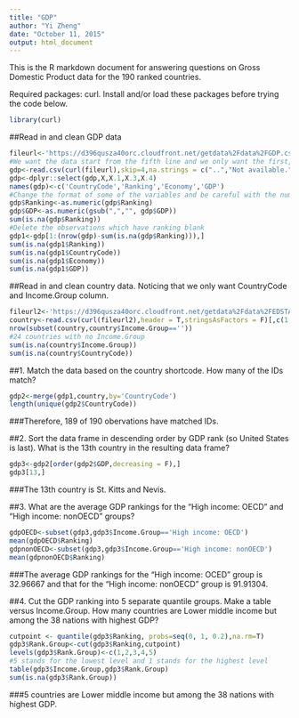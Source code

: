 ```yaml
---
title: "GDP"
author: "Yi Zheng"
date: "October 11, 2015"
output: html_document
---
```


This is the R markdown document for answering questions on Gross Domestic Product data for the 190 ranked countries. 

Required packages: curl. Install and/or load these packages before trying the code below.
```r
library(curl)
```

##Read in and clean GDP data
```r
fileurl<-'https://d396qusza40orc.cloudfront.net/getdata%2Fdata%2FGDP.csv'
#We want the data start from the fifth line and we only want the first, third, fourth and fifth columns.
gdp<-read.csv(curl(fileurl),skip=4,na.strings = c("..","Not available.","..Not available"),stringsAsFactors = F)
gdp<-dplyr::select(gdp,X,X.1,X.3,X.4)
names(gdp)<-c('CountryCode','Ranking','Economy','GDP')
#Change the format of some of the variables and be careful with the number containing period
gdp$Ranking<-as.numeric(gdp$Ranking)
gdp$GDP<-as.numeric(gsub(",","", gdp$GDP))
sum(is.na(gdp$Ranking))
#Delete the observations which have ranking blank
gdp1<-gdp[1:(nrow(gdp)-sum(is.na(gdp$Ranking))),]
sum(is.na(gdp1$Ranking))
sum(is.na(gdp1$CountryCode))
sum(is.na(gdp1$Economy))
sum(is.na(gdp1$GDP))
```

##Read in and clean country data. Noticing that we only want CountryCode and Income.Group column. 
```r
fileurl2<-'https://d396qusza40orc.cloudfront.net/getdata%2Fdata%2FEDSTATS_Country.csv'
country<-read.csv(curl(fileurl2),header = T,stringsAsFactors = F)[,c(1,3)]
nrow(subset(country,country$Income.Group==''))
#24 countries with no Income.Group
sum(is.na(country$Income.Group))
sum(is.na(country$CountryCode))
```

##1. Match the data based on the country shortcode. How many of the IDs match? 
```r
gdp2<-merge(gdp1,country,by='CountryCode')
length(unique(gdp2$CountryCode))
```
###Therefore, 189 of 190 obervations have matched IDs.

##2. Sort the data frame in descending order by GDP rank (so United States is last). What is the 13th country in the resulting data frame?
```r
gdp3<-gdp2[order(gdp2$GDP,decreasing = F),]
gdp3[13,]
```
###The 13th country is St. Kitts and Nevis.

##3. What are the average GDP rankings for the "High income: OECD" and "High income: nonOECD" groups? 
```r
gdpOECD<-subset(gdp3,gdp3$Income.Group=='High income: OECD')
mean(gdpOECD$Ranking)
gdpnonOECD<-subset(gdp3,gdp3$Income.Group=='High income: nonOECD')
mean(gdpnonOECD$Ranking)
```
###The average GDP rankings for the "High income: OCED" group is 32.96667 and that for the "High income: nonOECD" group is 91.91304.


##4. Cut the GDP ranking into 5 separate quantile groups. Make a table versus Income.Group. How many countries are Lower middle income but among the 38 nations with highest GDP?
```r
cutpoint <- quantile(gdp3$Ranking, probs=seq(0, 1, 0.2),na.rm=T)
gdp3$Rank.Group<-cut(gdp3$Ranking,cutpoint)
levels(gdp3$Rank.Group)<-c(1,2,3,4,5)
#5 stands for the lowest level and 1 stands for the highest level
table(gdp3$Income.Group,gdp3$Rank.Group)
sum(is.na(gdp3$Rank.Group))
```
###5 countries are Lower middle income but among the 38 nations with highest GDP.